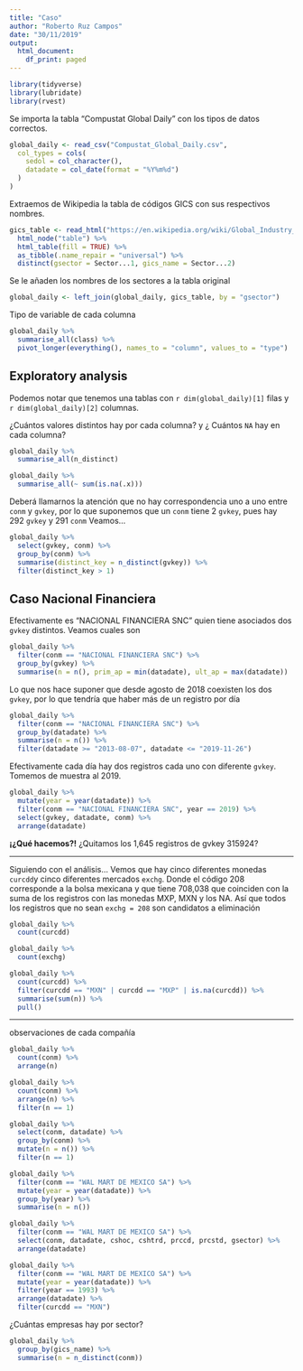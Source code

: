 ```yaml
---
title: "Caso"
author: "Roberto Ruz Campos"
date: "30/11/2019"
output:
  html_document:
    df_print: paged
---
```


```r
library(tidyverse)
library(lubridate)
library(rvest)
```

Se importa la tabla "Compustat Global Daily" con los tipos de datos correctos.
```r
global_daily <- read_csv("Compustat_Global_Daily.csv",
  col_types = cols(
    sedol = col_character(), 
    datadate = col_date(format = "%Y%m%d") 
  )
)
```

Extraemos de Wikipedia la tabla de códigos GICS con sus respectivos nombres.

```r
gics_table <- read_html("https://en.wikipedia.org/wiki/Global_Industry_Classification_Standard") %>%
  html_node("table") %>%
  html_table(fill = TRUE) %>%
  as_tibble(.name_repair = "universal") %>%
  distinct(gsector = Sector...1, gics_name = Sector...2)
```


Se le añaden los nombres de los sectores a la tabla original
```r
global_daily <- left_join(global_daily, gics_table, by = "gsector")
```

Tipo de variable de cada columna
```r
global_daily %>%
  summarise_all(class) %>%
  pivot_longer(everything(), names_to = "column", values_to = "type")
```


## Exploratory analysis

Podemos notar que tenemos una tablas con `r dim(global_daily)[1]` filas y 
`r dim(global_daily)[2]` columnas.
  
¿Cuántos valores distintos hay por cada columna? y ¿ Cuántos `NA` hay en cada columna?
```r
global_daily %>% 
  summarise_all(n_distinct)

global_daily %>%
  summarise_all(~ sum(is.na(.x)))

```

Deberá llamarnos la atención que no hay correspondencia uno a uno entre `conm` y `gvkey`,
por lo que suponemos que un `conm` tiene 2 `gvkey`, pues hay 292 `gvkey` y 291 `conm` Veamos...

```r
global_daily %>% 
  select(gvkey, conm) %>% 
  group_by(conm) %>% 
  summarise(distinct_key = n_distinct(gvkey)) %>% 
  filter(distinct_key > 1)
```
## Caso Nacional Financiera 

Efectivamente es "NACIONAL FINANCIERA SNC" quien tiene asociados dos `gvkey` distintos.
Veamos cuales son
```r
global_daily %>% 
  filter(conm == "NACIONAL FINANCIERA SNC") %>% 
  group_by(gvkey) %>% 
  summarise(n = n(), prim_ap = min(datadate), ult_ap = max(datadate))
```
Lo que nos hace suponer que desde agosto de 2018 coexisten los dos `gvkey`, por lo que
tendría que haber más de un registro por día
```r
global_daily %>% 
  filter(conm == "NACIONAL FINANCIERA SNC") %>% 
  group_by(datadate) %>% 
  summarise(n = n()) %>% 
  filter(datadate >= "2013-08-07", datadate <= "2019-11-26")
```

Efectivamente cada día hay dos registros cada uno con diferente `gvkey`. Tomemos de muestra
al 2019.
```r

global_daily %>% 
  mutate(year = year(datadate)) %>% 
  filter(conm == "NACIONAL FINANCIERA SNC", year == 2019) %>% 
  select(gvkey, datadate, conm) %>% 
  arrange(datadate)

```

**¡¿Qué hacemos?!** 
¿Quitamos los 1,645 registros de gvkey 315924?

***

Siguiendo con el análisis... Vemos que hay cinco diferentes monedas `curcdd`y cinco diferentes
mercados `exchg`. 
Donde el código 208 corresponde a la bolsa mexicana y que tiene 708,038 que coinciden con 
la suma de los registros con las monedas MXP, MXN y los NA.
Así que todos los registros que no sean `exchg = 208 ` son candidatos a eliminación

```r
global_daily %>% 
  count(curcdd) 

global_daily %>% 
  count(exchg)

global_daily %>%
  count(curcdd) %>%
  filter(curcdd == "MXN" | curcdd == "MXP" | is.na(curcdd)) %>%
  summarise(sum(n)) %>%
  pull()
```
***

observaciones de cada compañía
```r
global_daily %>% 
  count(conm) %>% 
  arrange(n)
```





```r
global_daily %>% 
  count(conm) %>% 
  arrange(n) %>% 
  filter(n == 1)

global_daily %>% 
  select(conm, datadate) %>% 
  group_by(conm) %>%
  mutate(n = n()) %>% 
  filter(n == 1)
```


```r
global_daily %>% 
  filter(conm == "WAL MART DE MEXICO SA") %>% 
  mutate(year = year(datadate)) %>% 
  group_by(year) %>% 
  summarise(n = n())

global_daily %>% 
  filter(conm == "WAL MART DE MEXICO SA") %>% 
  select(conm, datadate, cshoc, cshtrd, prccd, prcstd, gsector) %>% 
  arrange(datadate)

global_daily %>% 
  filter(conm == "WAL MART DE MEXICO SA") %>%  
  mutate(year = year(datadate)) %>% 
  filter(year == 1993) %>% 
  arrange(datadate) %>% 
  filter(curcdd == "MXN") 
```

¿Cuántas empresas hay por sector?
```r
global_daily %>% 
  group_by(gics_name) %>% 
  summarise(n = n_distinct(conm))
```

